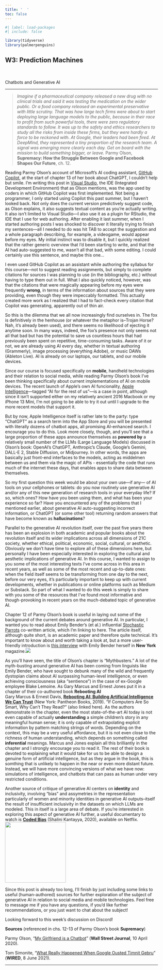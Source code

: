 ```yaml
---
title: '  '
toc: false
---
```


```r
#| label: load-packages
#| include: false

library(tidyverse)
library(palmerpenguins)
```

## W3: Prediction Machines
<br><br>Chatbots and Generative AI

***

> *Imagine if a pharmaceutical company released a new drug with no clinical trials and said it was testing the medication on the wider public. Or a food company released an experimental preservative with little scrutiny. That was how large tech firms were about to start deploying large language models to the public, because in their race to profit from such powerful tools, there were zero regulatory standards to follow. It was up to the safety and ethics researchers to study all the risks from inside these firms, but they were hardly a force to be reckoned with. At Google, their leaders had been fired. At DeepMind, they represented a tiny proportion of the research team. A signal was emerging more clearly each day. Get on board with the mission to build something bigger, or leave.* [Parmy Olson, **Supremacy: How the Struggle Between Google and Facebook Shapes Our Future**, ch. 12.]{.aside}

Reading Parmy Olson's account of Microsoft's AI coding assistant, [GitHub Copilot](https://github.com/features/copilot), at the start of chapter 13 of her book about ChatGPT, I couldn't help but smile. I'm writing this post in [Visual Studio](https://visualstudio.microsoft.com/), the IDE (Integrated Development Environment) that as Olson mentions, was the app used by coders in which GitHub Copilot was first implemented. Not being a programmer, I only started using Copilot this past summer, but I haven't looked back. Not only does the current version predictively suggest code, as Olson explains, it also suggests textual content as you're actually writing. It also isn't limited to Visual Studio---I also use it as a plugin for RStudio, the IDE that I use for web authoring. After enabling it last summer, when I started authoring posts I was shocked to discover it literally trying to finish my sentences---all I needed to do was hit TAB to accept the suggestion and a whole paragraph describing, for example, a videogame, would appear before my eyes. My initial instinct was to disable it, but I quickly realized that the rather generic overview that I'd been starting to write, and that the AI had auto-suggested to me, wasn't all that bad, with some editing. I could certainly use this sentence, and maybe this one...

I even used GitHub Copilot as an assistant while authoring the syllabus for this course---not to suggest reading assignments, but simply to complete citations for sources I was planning to use (in the bibliography, etc.) without having to type them out in full. What I also quickly noticed, however, was that the citations that were magically appearing before my eyes were frequently **wrong**, in terms of the information about sources that they were providing, even though they were impeccably formatted. This actually created more work as I realized that I had to fact-check every citation that Copilot was generating, apparently out of thin air.

So this is the dilemma that we all now increasingly find ourselves in. The fox is definitively in the henhouse (or whatever the metaphor is--Trojan Horse? Nah, it's already been used), and there seems no likelihood of ejecting it anytime soon. In many ways, indeed, the fox's presence not only seems not all that bad but has the potential to save us countless hours that had previously been spent on repetitive, time-consuming tasks. Aware of it or not, we are already using AI every day, whether in textual authoring (Grammerly), image processing (everything Adobe), or music DAWs (Ableton Live). AI is already on our laptops, our tablets, and our mobile devices.

Since our course is focused specifically on **mobile**, handheld technologies and their relation to social media, while reading Parmy Olson's book I've been thinking specifically about current implementations of AI on mobile devices. The recent launch of Apple's own AI funcionality, [Apple Intelligence](https://www.apple.com/apple-intelligence/)---tagged "AI for the rest of us"---is a case in point, although since it isn't supported either on my relatively ancient 2016 Macbook or my iPhone 13 Mini, I'm not going to be able to try it out until I upgrade to the more recent models that support it.

But by now, Apple Intelligence itself is rather late to the party: type "ChatGPT" as a search term into the App Store and you will be presented with literally dozens of chatbot apps, all promising AI-enhanced search. I encourage you to do this. Look more closely, though, and you'll see that a large proportion of these apps announce themselves as **powered by** a relatively small number of the LLMs (Large Language Models) discussed in Olson's book: OpenAI's ChatGPT, Anthropic's Claude, Google's Gemini, DALL-E 2, Stable Diffusion, or Midjourney. In other words, the apps are basically just front-end interfaces to the models, acting as middelmen between us and them via the magic of APIs - essentially the code that runs much of the internet these days, that enables apps to share data between themselves.

So my first question this week would be about your own use---if any--- of AI tools on your cellphones or tablets: do you now routinely use generative AI and/or any of this new generation of research tools in your everyday life? If so, which ones? How have you been using them, and what has been your experience so far? Have you encountered any of the problems that I mentioned earlier, about generative AI auto-suggesting incorrect information, or ChatGPT (or some other tool) returning random answers that have become known as **hallucinations**?

Parallel to the generative AI revolution itself, over the past five years there has been an explosion in both academic and popular books about the revolution itself and its wider implications across all dimensions of 21C society, whether ethical, political, economic, social, cultural, or aesthetic. Obviously we don't have time to explore all of these dimensions here, but personally I have been especially interested in exploring the cultural and aesthetic implications of generative AI. In this course, I wanted to assign to you some of the most interesting texts I've come across in this area in recent years, as well as some of the most recent and up-to-date ones: when the field itself seems to be transforming from one day to the next, before our very eyes, it's particularly important to keep up with current developments, whether in publications or online platforms such as Medium or Substack. So part of what I wanted to do this week is simply to share with you some of the resources that I've found most informative and though-provoking in recent years on the much-debated topic of generative AI.

Chapter 12 of Parmy Olson's book is useful in laying out some of the background of the current debates around generative AI. In particular, I wanted you to read about Emily Bender's (et al.) influential [Stochastic Parrots](pdf/stochastic-parrots.pdf) co-written article, which I'm linking to here. The article itself, although quite short, is an academic paper and therefore quite technical. It's important to know about and worth taking a look at, but a more user-friendly introduction is [this interview](https://nymag.com/intelligencer/article/ai-artificial-intelligence-chatbots-emily-m-bender.html) with Emily Bender herself in **New York** magazine.[[![](img/parrot.jpeg)](https://nymag.com/intelligencer/article/ai-artificial-intelligence-chatbots-emily-m-bender.html)]{.aside}

As you'll have seen, the title of Olson's chapter is "Mythbusters." A lot of the myth-busting around generative AI has been coming from linguists like Emily Bender, who have sought to debunk many of the wild and frequently dystopian claims about AI surpassing human-level intelligence, or even achieving consciousness (aka "sentience") in the case of ex-Google employee Blake Lemoine. As Gary Marcus and Ernest Jones put it in a chapter of their co-authored book **Rebooting AI**[<br>Gary Marcus & Ernest Davis, [**Rebooting AI: Building Artificial Intelligence We Can Trust**](https://www.penguinrandomhouse.com/books/603982/rebooting-ai-by-gary-marcus-and-ernest-davis/) (New York: Pantheon Books, 2019).]{.aside} "If Computers Are So Smart, Why Can't They Read?" (also linked here). As the authors demonstrate in the chapter, even the most state-of-the-art AI today is not even capable of actually **understanding** a simple children's story in any meaningful human sense; it is only capable of extrapolating explicit information by pattern matching strings of words. Depending on the context, this may be a very useful affordance, but it is not even close to the richness of human understanding, which depends on something called **inferential** meanings. Marcus and Jones explain all this brilliantly in the chapter and I strongly encourage you to read it. The rest of their book is devoted to explaining what it would take for us to be able to design a genuine form of artificial intelligence, but as they argue in the book, this is somthing that is unlikely to happen in the near or even more distant future. Instead, we will have more convincing versions of what we have now: simulations of intelligence, and chatbots that can pass as human under very restricted conditions.

Another source of critique of generative AI centers on **identity** and inclusivity, involving "bias" and assymetries in the representation particularly of women and minority identities in generative AI outputs--itself the result of insufficient inclusivity in the datasets on which LLMs are modeled. This in itself is a large area of debate. If you're interested in exploring this aspect of generative AI further, a useful documentary to watch is [**Coded Bias**](https://www.netflix.com/title/81328723) (Shalini Kantayya, 2020), available on Netflix.[[![](img/coded-bias.jpeg){width="200"}](https://www.netflix.com/title/81328723)]{.aside}

Since this post is already too long, I'll finish by just including some links to useful (human-authored) sources for further exploration of the subject of generative AI in relation to social media and mobile technologies. Feel free to message me if you have any questions, if you'd like further recommendations, or you just want to chat about the subject!

Looking forward to this week's discussion on Discord!

**Sources** (referenced in chs. 12-13 of Parmy Olson's book **Supremacy**)

Parmy Olson, "[My Girlfriend is a Chatbot](https://www.wsj.com/articles/my-girlfriend-is-a-chatbot-11586523208)" (**Wall Street Journal**, 10 April 2020).

Tom Simonite, "[What Really Happened When Google Ousted Timnit Gebru](https://www.wired.com/story/google-timnit-gebru-ai-what-really-happened/)" (**WIRED**, 8 June 2021).

------------------------------------------------------------------------
